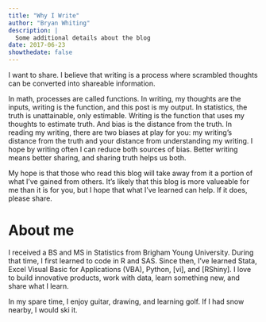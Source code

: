 ```yaml
---
title: "Why I Write"
author: "Bryan Whiting"
description: |
  Some additional details about the blog
date: 2017-06-23
showthedate: false
---
```


I want to share. I believe that writing is a process where scrambled thoughts can be converted into shareable information.

In math, processes are called functions. In writing, my thoughts are the inputs, writing is the function, and this post is my output. In statistics, the truth is unattainable, only estimable. Writing is the function that uses my thoughts to estimate truth. And bias is the distance from the truth. In reading my writing, there are two biases at play for you: my writing's distance from the truth and your distance from understanding my writing. I hope by writing often I can reduce both sources of bias. Better writing means better sharing, and sharing truth helps us both.

My hope is that those who read this blog will take away from it a portion of what I've gained from others. It's likely that this blog is more valueable for me than it is for you, but I hope that what I've learned can help. If it does, please share.

# About me

I received a BS and MS in Statistics from Brigham Young University. During that time, I first learned to code in R and SAS. Since then, I've learned Stata, Excel Visual Basic for Applications (VBA), Python, [vi], and [RShiny]. I love to build innovative products, work with data, learn something new, and share what I learn.

In my spare time, I enjoy guitar, drawing, and learning golf. If I had snow nearby, I would ski it.

[^1]: And by milk I mean webscrape. (I needed an "m" for alliteration.)
[Bates White]:http://www.bateswhite.com/ 
[vi]:https://en.wikipedia.org/wiki/Vi
[RShiny]:http://shiny.rstudio.com/


